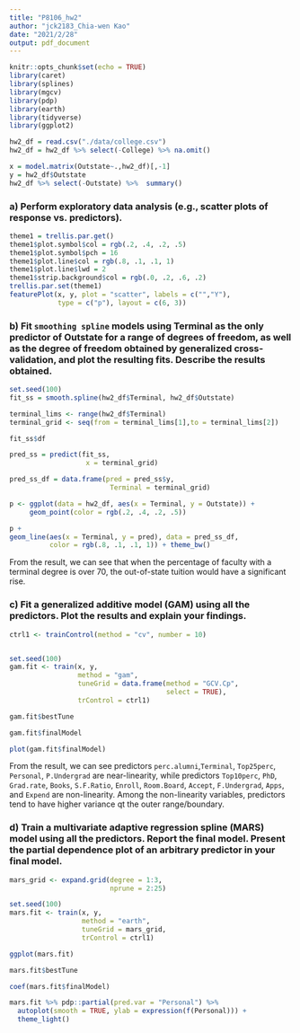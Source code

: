 ```yaml
---
title: "P8106_hw2"
author: "jck2183_Chia-wen Kao"
date: "2021/2/28"
output: pdf_document
---
```


```r
knitr::opts_chunk$set(echo = TRUE)
library(caret) 
library(splines)
library(mgcv)
library(pdp)
library(earth)
library(tidyverse)
library(ggplot2)
```

```r
hw2_df = read.csv("./data/college.csv") 
hw2_df = hw2_df %>% select(-College) %>% na.omit()

x = model.matrix(Outstate~.,hw2_df)[,-1]
y = hw2_df$Outstate
hw2_df %>% select(-Outstate) %>%  summary()

```

### a) Perform exploratory data analysis (e.g., scatter plots of response vs. predictors).
```r
theme1 = trellis.par.get()
theme1$plot.symbol$col = rgb(.2, .4, .2, .5)
theme1$plot.symbol$pch = 16
theme1$plot.line$col = rgb(.8, .1, .1, 1)
theme1$plot.line$lwd = 2
theme1$strip.background$col = rgb(.0, .2, .6, .2)
trellis.par.set(theme1)
featurePlot(x, y, plot = "scatter", labels = c("","Y"),
            type = c("p"), layout = c(6, 3))
```

### b) Fit `smoothing spline` models using Terminal as the only predictor of Outstate for a range of degrees of freedom, as well as the degree of freedom obtained by generalized cross-validation, and plot the resulting fits. Describe the results obtained.

```r
set.seed(100)
fit_ss = smooth.spline(hw2_df$Terminal, hw2_df$Outstate)

terminal_lims <- range(hw2_df$Terminal)
terminal_grid <- seq(from = terminal_lims[1],to = terminal_lims[2])

fit_ss$df

pred_ss = predict(fit_ss,
                   x = terminal_grid)

pred_ss_df = data.frame(pred = pred_ss$y,
                         Terminal = terminal_grid)

p <- ggplot(data = hw2_df, aes(x = Terminal, y = Outstate)) +
     geom_point(color = rgb(.2, .4, .2, .5))

p +
geom_line(aes(x = Terminal, y = pred), data = pred_ss_df,
          color = rgb(.8, .1, .1, 1)) + theme_bw()
```

From the result, we can see that when the percentage of faculty with a terminal degree is over 70, the out-of-state tuition would have a significant rise.

### c) Fit a generalized additive model (GAM) using all the predictors. Plot the results and explain your findings.


```r
ctrl1 <- trainControl(method = "cv", number = 10)


set.seed(100)
gam.fit <- train(x, y,
                 method = "gam",
                 tuneGrid = data.frame(method = "GCV.Cp", 
                                       select = TRUE),
                 trControl = ctrl1)

gam.fit$bestTune

gam.fit$finalModel

plot(gam.fit$finalModel)
```

From the result, we can see predictors `perc.alumni`,`Terminal`, `Top25perc`, `Personal`, `P.Undergrad` are near-linearity, while predictors `Top10perc`, `PhD`, `Grad.rate`, `Books`, `S.F.Ratio`, `Enroll`, `Room.Board`, `Accept`, `F.Undergrad`, `Apps`, and `Expend` are non-linearity. Among the non-linearity variables, predictors tend to have higher variance qt the outer range/boundary.

### d) Train a multivariate adaptive regression spline (MARS) model using all the predictors. Report the final model. Present the partial dependence plot of an arbitrary predictor in your final model.
```r
mars_grid <- expand.grid(degree = 1:3, 
                         nprune = 2:25)

set.seed(100)
mars.fit <- train(x, y,
                  method = "earth",
                  tuneGrid = mars_grid,
                  trControl = ctrl1)

ggplot(mars.fit)

mars.fit$bestTune

coef(mars.fit$finalModel) 
```

```r
mars.fit %>% pdp::partial(pred.var = "Personal") %>%
  autoplot(smooth = TRUE, ylab = expression(f(Personal))) +
  theme_light() 
```